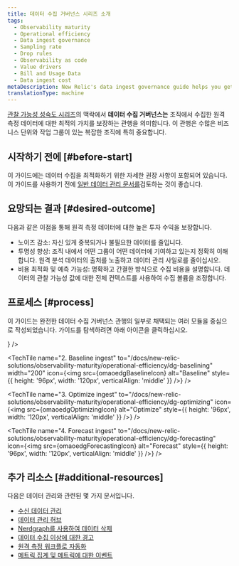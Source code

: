 ```yaml
---
title: 데이터 수집 거버넌스 시리즈 소개
tags:
  - Observability maturity
  - Operational efficiency
  - Data ingest governance
  - Sampling rate
  - Drop rules
  - Observability as code
  - Value drivers
  - Bill and Usage Data
  - Data ingest cost
metaDescription: New Relic's data ingest governance guide helps you get optimal value for the telemetry data you're reporting to New Relic.
translationType: machine
---
```






[관찰 가능성 성숙도 시리즈](/docs/new-relic-solutions/observability-maturity/introduction)의 맥락에서 **데이터 수집 거버넌스는** 조직에서 수집한 원격 측정 데이터에 대한 최적의 가치를 보장하는 관행을 의미합니다. 이 관행은 수많은 비즈니스 단위와 작업 그룹이 있는 복잡한 조직에 특히 중요합니다.

## 시작하기 전에 [#before-start]

이 가이드에는 데이터 수집을 최적화하기 위한 자세한 권장 사항이 포함되어 있습니다. 이 가이드를 사용하기 전에 [일반 데이터 관리 문서를](/docs/data-apis/manage-data/manage-your-data)검토하는 것이 좋습니다.

## 요망되는 결과 [#desired-outcome]

다음과 같은 이점을 통해 원격 측정 데이터에 대한 높은 투자 수익을 보장합니다.

* 노이즈 감소: 자신 있게 중복되거나 불필요한 데이터를 줄입니다.
* 투명성 향상: 조직 내에서 어떤 그룹이 어떤 데이터에 기여하고 있는지 정확히 이해합니다. 원격 분석 데이터의 출처를 노출하고 데이터 관리 사일로를 줄이십시오.
* 비용 최적화 및 예측 가능성: 명확하고 간결한 방식으로 수집 비용을 설명합니다. 데이터의 관찰 가능성 값에 대한 전체 컨텍스트를 사용하여 수집 볼륨을 조정합니다.

## 프로세스 [#process]

이 가이드는 완전한 데이터 수집 거버넌스 관행의 일부로 채택되는 여러 모듈을 중심으로 작성되었습니다. 가이드를 탐색하려면 아래 아이콘을 클릭하십시오.

<TechTileGrid>
  <TechTile
    name="1. Roles and practices"
    to="/docs/new-relic-solutions/observability-maturity/operational-efficiency/dg-coe"
    icon={<img src={omaoedgRolesPracticesIcon} alt="Roles_and_Practices" style={{ height: '96px', width: '120px', verticalAlign: 'middle'}} />}
  />

  <TechTile
    name="2. Baseline ingest"
    to="/docs/new-relic-solutions/observability-maturity/operational-efficiency/dg-baselining"
    width="200"
    icon={<img src={omaoedgBaselineIcon} alt="Baseline" style={{ height: '96px', width: '120px', verticalAlign: 'middle' }} />}
  />

  <TechTile
    name="3. Optimize ingest"
    to="/docs/new-relic-solutions/observability-maturity/operational-efficiency/dg-optimizing"
    icon={<img src={omaoedgOptimizingIcon} alt="Optimize" style={{ height: '96px', width: '120px', verticalAlign: 'middle' }} />}
  />

  <TechTile
    name="4. Forecast ingest"
    to="/docs/new-relic-solutions/observability-maturity/operational-efficiency/dg-forecasting"
    icon={<img src={omaoedgForecastingIcon} alt="Forecast" style={{ height: '96px', width: '120px', verticalAlign: 'middle' }} />}
  />
</TechTileGrid>

## 추가 리소스 [#additional-resources]

다음은 데이터 관리와 관련된 몇 가지 문서입니다.

* [수신 데이터 관리](/docs/data-apis/manage-data/manage-data-coming-new-relic/)
* [데이터 관리 허브](/docs/data-apis/manage-data/manage-your-data/)
* [Nerdgraph를 사용하여 데이터 삭제](/docs/data-apis/manage-data/drop-data-using-nerdgraph/)
* [데이터 수집 이상에 대한 경고](/docs/accounts/accounts-billing/new-relic-one-pricing-billing/usage-queries-alerts/)
* [원격 측정 워크플로 자동화](https://developer.newrelic.com/automate-workflows/)
* [메트릭 집계 및 메트릭에 대한 이벤트](/docs/data-apis/convert-to-metrics/create-metrics-other-data-types/)